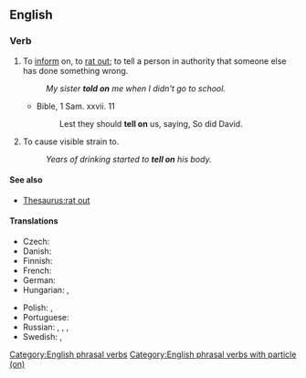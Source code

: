 ==English==

===Verb===
{{en-verb|tells on|telling on|told on}}

# {{lb|en|usually childish}} To [[inform]] on, to [[rat out]]; to tell a person in authority that someone else has done something wrong.
#: {{synonyms|en|bewray|q1=archaic}}
#: ''My sister '''told on''' me when I didn't go to school.''
#* Bible, 1 Sam. xxvii. 11
#*: Lest they should '''tell on''' us, saying, So did David.
# To cause visible strain to.
#: ''Years of drinking started to '''tell on''' his body.''

====See also====
* [[Thesaurus:rat out]]

====Translations====
{{trans-top|to tell someone that someone else has done something wrong}}
* Czech: {{t+|cs|žalovat}}
* Danish: {{t|da|sladre}}
* Finnish: {{t|fi|kannella}}
* French: {{t+|fr|balancer}}
* German: {{t+|de|verpetzen}}
* Hungarian: {{t+|hu|beárul}}, {{t+|hu|árulkodik}}
{{trans-mid}}
* Polish: {{t+|pl|skarżyć|impf}}, {{t|pl|poskarżyć|pf}}
* Portuguese: {{t|pt|dedurar}}
* Russian: {{t+|ru|я́бедничать|impf}}, {{t+|ru|ная́бедничать|pf}}, {{t+|ru|стуча́ть|impf}}, {{t+|ru|настуча́ть|pf}}
* Swedish: {{t+|sv|skvallra}}, {{t+|sv|tjalla}}
{{trans-bottom}}

[[Category:English phrasal verbs]]
[[Category:English phrasal verbs with particle (on)]]